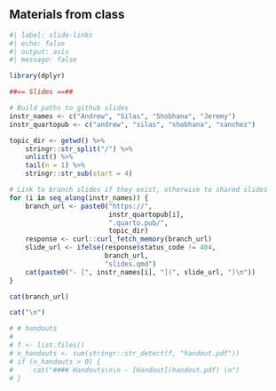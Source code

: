 
## Materials from class

```r
#| label: slide-links
#| echo: false
#| output: asis
#| message: false

library(dplyr)

##== Slides ==##

# Build paths to github slides
instr_names <- c("Andrew", "Silas", "Shobhana", "Jeremy")
instr_quartopub <- c("andrew", "silas", "shobhana", "sanchez")

topic_dir <- getwd() %>%
    stringr::str_split("/") %>%
    unlist() %>%
    tail(n = 1) %>%
    stringr::str_sub(start = 4)

# Link to branch slides if they exist, otherwise to shared slides
for (i in seq_along(instr_names)) {
    branch_url <- paste0("https://", 
                         instr_quartopub[i],
                         ".quarto.pub/", 
                         topic_dir)
    response <- curl::curl_fetch_memory(branch_url)
    slide_url <- ifelse(response$status_code != 404,
                        branch_url,
                        "slides.qmd")
    cat(paste0("- [", instr_names[i], "](", slide_url, ")\n"))
}

cat(branch_url)

cat("\n")

# # handouts
# 
# f <- list.files()
# n_handouts <- sum(stringr::str_detect(f, "handout.pdf"))
# if (n_handouts > 0) {
#     cat("#### Handouts\n\n - [Handout](handout.pdf) \n")
# }
```